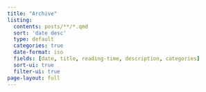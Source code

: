 ```yaml
---
title: "Archive"
listing:
  contents: posts/**/*.qmd
  sort: 'date desc'
  type: default
  categories: true
  date-format: iso
  fields: [date, title, reading-time, description, categories]
  sort-ui: true
  filter-ui: true
page-layout: full
---
```

